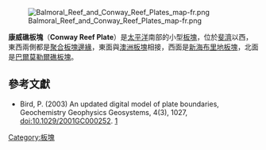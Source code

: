 [[Image:Balmoral_Reef_and_Conway_Reef_Plates_map-fr.png|thumb]]

'''康威礁板塊'''（'''Conway Reef Plate'''）是[[太平洋|太平洋]]南部的小型[[板塊|板塊]]，位於[[斐濟|斐濟]]以西，東西兩側都是[[聚合板塊邊緣|聚合板塊邊緣]]，東面與[[印度-澳洲板塊|澳洲板塊]]相接，西面是[[新海布里地板塊|新海布里地板塊]]，北面是[[巴爾莫勒爾礁板塊|巴爾莫勒爾礁板塊]]。

==參考文獻==
* Bird, P. (2003) An updated digital model of plate boundaries, Geochemistry Geophysics Geosystems, 4(3), 1027, doi:10.1029/2001GC000252. [http://peterbird.name/publications/2003_PB2002/2003_PB2002.htm] {{Wayback|url=http://peterbird.name/publications/2003_PB2002/2003_PB2002.htm |date=20180929214657 }}
{{地球板塊}}

[[Category:板塊|Category:板塊]]

{{Tectonics-stub}}
